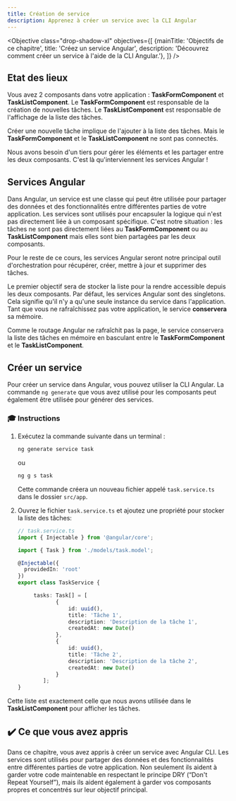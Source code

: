 ```yaml
---
title: Création de service
description: Apprenez à créer un service avec la CLI Angular
---
```



<Objective class="drop-shadow-xl" objectives={[
{mainTitle: 'Objectifs de ce chapitre', title: 'Créez un service Angular', description: 'Découvrez comment créer un service à l\'aide de la CLI Angular.'},
]} />

## Etat des lieux

Vous avez 2 composants dans votre application : **TaskFormComponent** et **TaskListComponent**.
Le **TaskFormComponent** est responsable de la création de nouvelles tâches.
Le **TaskListComponent** est responsable de l'affichage de la liste des tâches.

Créer une nouvelle tâche implique de l'ajouter à la liste des tâches.
Mais le **TaskFormComponent** et le **TaskListComponent** ne sont pas connectés.

Nous avons besoin d'un tiers pour gérer les éléments et les partager entre les deux composants.
C'est là qu'interviennent les services Angular !

## Services Angular

Dans Angular, un service est une classe qui peut être utilisée pour partager des données et des fonctionnalités entre différentes parties de votre application.
Les services sont utilisés pour encapsuler la logique qui n'est pas directement liée à un composant spécifique.
C'est notre situation : les tâches ne sont pas directement liées au **TaskFormComponent** ou au **TaskListComponent** mais elles sont bien partagées par les deux composants.

Pour le reste de ce cours, les services Angular seront notre principal outil d'orchestration pour récupérer, créer, mettre à jour et supprimer des tâches.

Le premier objectif sera de stocker la liste pour la rendre accessible depuis les deux composants.
Par défaut, les services Angular sont des singletons. Cela signifie qu'il n'y a qu'une seule instance du service dans l'application.
Tant que vous ne rafraîchissez pas votre application, le service **conservera** sa mémoire.

Comme le routage Angular ne rafraîchit pas la page, le service conservera la liste des tâches en mémoire en basculant entre le **TaskFormComponent** et le **TaskListComponent**.

## Créer un service

Pour créer un service dans Angular, vous pouvez utiliser la CLI Angular.
La commande `ng generate` que vous avez utilisé pour les composants peut également être utilisée pour générer des services.

### 🎓 Instructions

<Steps>

1. Exécutez la commande suivante dans un terminal :

    ```bash
    ng generate service task
    ```

    ou

    ```bash
    ng g s task
    ```

    Cette commande créera un nouveau fichier appelé `task.service.ts` dans le dossier `src/app`.

2. Ouvrez le fichier `task.service.ts` et ajoutez une propriété pour stocker la liste des tâches:

    ```typescript ins={"Importez l\'interface des tâches": 3-4} ins={"Ajoutez la variable des tâches": 10-24}
    // task.service.ts
    import { Injectable } from '@angular/core';

    import { Task } from './models/task.model';

    @Injectable({
      providedIn: 'root'
    })
    export class TaskService {

         tasks: Task[] = [
                {
                    id: uuid(),
                    title: 'Tâche 1',
                    description: 'Description de la tâche 1',
                    createdAt: new Date()
                },
                {
                    id: uuid(),
                    title: 'Tâche 2',
                    description: 'Description de la tâche 2',
                    createdAt: new Date()
                }
            ];
    }
    ```

</Steps>

Cette liste est exactement celle que nous avons utilisée dans le **TaskListComponent** pour afficher les tâches.

## ✔️ Ce que vous avez appris

Dans ce chapitre, vous avez appris à créer un service avec Angular CLI.
Les services sont utilisés pour partager des données et des fonctionnalités entre différentes parties de votre application.
Non seulement ils aident à garder votre code maintenable en respectant le principe DRY (“Don't Repeat Yourself”), mais ils aident également à garder vos composants propres et concentrés sur leur objectif principal.

